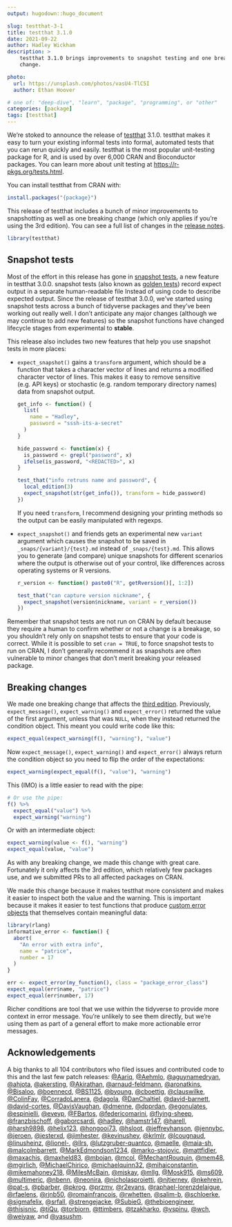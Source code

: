 ```yaml
---
output: hugodown::hugo_document

slug: testthat-3-1
title: testthat 3.1.0
date: 2021-09-22
author: Hadley Wickham
description: >
    testthat 3.1.0 brings improvements to snapshot testing and one breaking
    change.

photo:
  url: https://unsplash.com/photos/vasU4-TlC5I
  author: Ethan Hoover

# one of: "deep-dive", "learn", "package", "programming", or "other"
categories: [package] 
tags: [testthat]
---
```


<!--
TODO:
* [x] Look over / edit the post's title in the yaml
* [x] Edit (or delete) the description; note this appears in the Twitter card
* [x] Pick category and tags (see existing with `hugodown::tidy_show_meta()`)
* [x] Find photo & update yaml metadata
* [x] Create `thumbnail-sq.jpg`; height and width should be equal
* [x] Create `thumbnail-wd.jpg`; width should be >5x height
* [x] `hugodown::use_tidy_thumbnails()`
* [x] Add intro sentence, e.g. the standard tagline for the package
* [x] `usethis::use_tidy_thanks()`
-->

We're stoked to announce the release of [testthat](http://testthat.r-lib.org/) 3.1.0.
testthat makes it easy to turn your existing informal tests into formal, automated tests that you can rerun quickly and easily.
testthat is the most popular unit-testing package for R, and is used by over 6,000 CRAN and Bioconductor packages.
You can learn more about unit testing at <https://r-pkgs.org/tests.html>.

You can install testthat from CRAN with:

```r
install.packages("{package}")
```

This release of testthat includes a bunch of minor improvements to snapshotting as well as one breaking change (which only applies if you're using the 3rd edition).
You can see a full list of changes in the [release notes](https://github.com/r-lib/testthat/blob/master/NEWS.md).

```r
library(testthat)
```

## Snapshot tests

Most of the effort in this release has gone in [snapshot tests](https://testthat.r-lib.org/articles/snapshotting.html), a new feature in testthat 3.0.0.
snapshot tests (also known as [golden tests](https://ro-che.info/articles/2017-12-04-golden-tests)) record expect output in a separate human-readable file Instead of using code to describe expected output.
Since the release of testthat 3.0.0, we've started using snapshot tests across a bunch of tidyverse packages and they've been working out really well.
I don't anticipate any major changes (although we may continue to add new features) so the snapshot functions have changed lifecycle stages from experimental to **stable**.

This release also includes two new features that help you use snapshot tests in more places:

-   `expect_snapshot()` gains a `transform` argument, which should be a function that takes a character vector of lines and returns a modified character vector of lines.
    This makes it easy to remove sensitive (e.g. API keys) or stochastic (e.g. random temporary directory names) data from snapshot output.

    ```r
    get_info <- function() {
      list(
        name = "Hadley", 
        password = "sssh-its-a-secret"
      )
    }

    hide_password <- function(x) {
      is_password <- grepl("password", x)
      ifelse(is_password, "<REDACTED>", x)
    }

    test_that("info retruns name and password", {
      local_edition(3)
      expect_snapshot(str(get_info()), transform = hide_password)
    })
    ```

    If you need `transform`, I recommend designing your printing methods so the output can be easily manipulated with regexps.

-   `expect_snapshot()` and friends gets an experimental new `variant` argument which causes the snapshot to be saved in `_snaps/{variant}/{test}.md` instead of `_snaps/{test}.md`.
    This allows you to generate (and compare) unique snapshots for different scenarios where the output is otherwise out of your control, like differences across operating systems or R versions.

    ```r
    r_version <- function() paste0("R", getRversion()[, 1:2])

    test_that("can capture version nickname", {
      expect_snapshot(version$nickname, variant = r_version())
    })
    ```

Remember that snapshot tests are not run on CRAN by default because they require a human to confirm whether or not a change is a breakage, so you shouldn't rely only on snapshot tests to ensure that your code is correct.
While it is possible to set `cran = TRUE`, to force snapshot tests to run on CRAN, I don't generally recommend it as snapshots are often vulnerable to minor changes that don't merit breaking your released package.

## Breaking changes

We made one breaking change that affects the [third edition](https://testthat.r-lib.org/articles/third-edition.html).
Previously, `expect_message()`, `expect_warning()` and `expect_error()` returned the value of the first argument, unless that was `NULL`, when they instead returned the condition object.
This meant you could write code like this:

```r
expect_equal(expect_warning(f(), "warning"), "value")
```

Now `expect_message()`, `expect_warning()` and `expect_error()` always return the condition object so you need to flip the order of the expectations:

```r
expect_warning(expect_equal(f(), "value"), "warning")
```

This (IMO) is a little easier to read with the pipe:

```r
# Or use the pipe:
f() %>% 
  expect_equal("value") %>% 
  expect_warning("warning")
```

Or with an intermediate object:

```r
expect_warning(value <- f(), "warning")
expect_equal(value, "value")
```

As with any breaking change, we made this change with great care.
Fortunately it only affects the 3rd edition, which relatively few packages use, and we submitted PRs to all affected packages on CRAN.

We made this change because it makes testthat more consistent and makes it easier to inspect both the value and the warning.
This is important because it makes it easier to test functions that produce [custom error objects](https://adv-r.hadley.nz/conditions.html#custom-conditions) that themselves contain meaningful data:

```r
library(rlang)
informative_error <- function() {
  abort(
    "An error with extra info",
    name = "patrice",
    number = 17
  )
}

err <- expect_error(my_function(), class = "package_error_class")
expect_equal(err$name, "patrice")
expect_equal(err$number, 17)
```

Richer conditions are tool that we use within the tidyverse to provide more context in error message.
You're unlikely to see them directly, but we're using them as part of a general effort to make more actionable error messages.

## Acknowledgements

A big thanks to all 104 contributors who filed issues and contributed code to this and the last few patch releases: [\@Aariq](https://github.com/Aariq), [\@Aehmlo](https://github.com/Aehmlo), [\@aguynamedryan](https://github.com/aguynamedryan), [\@ahjota](https://github.com/ahjota), [\@akersting](https://github.com/akersting), [\@Akirathan](https://github.com/Akirathan), [\@arnaud-feldmann](https://github.com/arnaud-feldmann), [\@aronatkins](https://github.com/aronatkins), [\@Bisaloo](https://github.com/Bisaloo), [\@boennecd](https://github.com/boennecd), [\@BS1125](https://github.com/BS1125), [\@byoung](https://github.com/byoung), [\@cboettig](https://github.com/cboettig), [\@clauswilke](https://github.com/clauswilke), [\@ColinFay](https://github.com/ColinFay), [\@CorradoLanera](https://github.com/CorradoLanera), [\@dagola](https://github.com/dagola), [\@DanChaltiel](https://github.com/DanChaltiel), [\@david-barnett](https://github.com/david-barnett), [\@david-cortes](https://github.com/david-cortes), [\@DavisVaughan](https://github.com/DavisVaughan), [\@dmenne](https://github.com/dmenne), [\@dpprdan](https://github.com/dpprdan), [\@egonulates](https://github.com/egonulates), [\@espinielli](https://github.com/espinielli), [\@eveyp](https://github.com/eveyp), [\@FBartos](https://github.com/FBartos), [\@federicomarini](https://github.com/federicomarini), [\@flying-sheep](https://github.com/flying-sheep), [\@franzbischoff](https://github.com/franzbischoff), [\@gaborcsardi](https://github.com/gaborcsardi), [\@hadley](https://github.com/hadley), [\@hamstr147](https://github.com/hamstr147), [\@harell](https://github.com/harell), [\@harsh9898](https://github.com/harsh9898), [\@helix123](https://github.com/helix123), [\@hongooi73](https://github.com/hongooi73), [\@hsloot](https://github.com/hsloot), [\@jeffreyhanson](https://github.com/jeffreyhanson), [\@jennybc](https://github.com/jennybc), [\@jeroen](https://github.com/jeroen), [\@jesterxd](https://github.com/jesterxd), [\@jimhester](https://github.com/jimhester), [\@kevinushey](https://github.com/kevinushey), [\@krlmlr](https://github.com/krlmlr), [\@lcougnaud](https://github.com/lcougnaud), [\@linusheinz](https://github.com/linusheinz), [\@lionel-](https://github.com/lionel-), [\@llrs](https://github.com/llrs), [\@lutzgruber-quantco](https://github.com/lutzgruber-quantco), [\@maelle](https://github.com/maelle), [\@maia-sh](https://github.com/maia-sh), [\@malcolmbarrett](https://github.com/malcolmbarrett), [\@MarkEdmondson1234](https://github.com/MarkEdmondson1234), [\@marko-stojovic](https://github.com/marko-stojovic), [\@mattfidler](https://github.com/mattfidler), [\@maxachis](https://github.com/maxachis), [\@maxheld83](https://github.com/maxheld83), [\@mbojan](https://github.com/mbojan), [\@mcol](https://github.com/mcol), [\@MechantRouquin](https://github.com/MechantRouquin), [\@mem48](https://github.com/mem48), [\@mgirlich](https://github.com/mgirlich), [\@MichaelChirico](https://github.com/MichaelChirico), [\@michaelquinn32](https://github.com/michaelquinn32), [\@mihaiconstantin](https://github.com/mihaiconstantin), [\@mikemahoney218](https://github.com/mikemahoney218), [\@MilesMcBain](https://github.com/MilesMcBain), [\@mjskay](https://github.com/mjskay), [\@mllg](https://github.com/mllg), [\@Mosk915](https://github.com/Mosk915), [\@ms609](https://github.com/ms609), [\@multimeric](https://github.com/multimeric), [\@nbenn](https://github.com/nbenn), [\@neonira](https://github.com/neonira), [\@nicholasproietti](https://github.com/nicholasproietti), [\@njtierney](https://github.com/njtierney), [\@nkehrein](https://github.com/nkehrein), [\@pat-s](https://github.com/pat-s), [\@pbarber](https://github.com/pbarber), [\@pkrog](https://github.com/pkrog), [\@przmv](https://github.com/przmv), [\@r2evans](https://github.com/r2evans), [\@raphael-lorenzdelaigue](https://github.com/raphael-lorenzdelaigue), [\@rfaelens](https://github.com/rfaelens), [\@rjnb50](https://github.com/rjnb50), [\@romainfrancois](https://github.com/romainfrancois), [\@rwhetten](https://github.com/rwhetten), [\@salim-b](https://github.com/salim-b), [\@schloerke](https://github.com/schloerke), [\@sigmafelix](https://github.com/sigmafelix), [\@srfall](https://github.com/srfall), [\@strengejacke](https://github.com/strengejacke), [\@SubieG](https://github.com/SubieG), [\@thebioengineer](https://github.com/thebioengineer), [\@thisisnic](https://github.com/thisisnic), [\@tiQu](https://github.com/tiQu), [\@torbjorn](https://github.com/torbjorn), [\@ttimbers](https://github.com/ttimbers), [\@tzakharko](https://github.com/tzakharko), [\@vspinu](https://github.com/vspinu), [\@wch](https://github.com/wch), [\@weiyaw](https://github.com/weiyaw), and [\@yasushm](https://github.com/yasushm).
